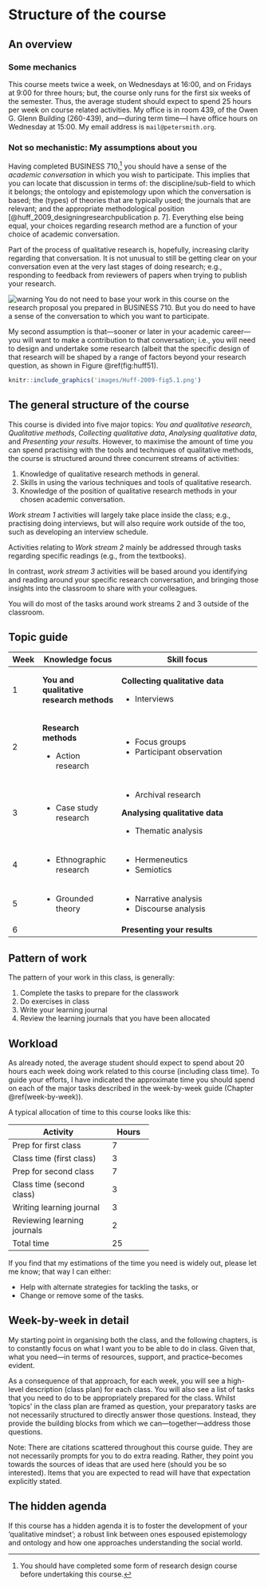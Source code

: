 # Structure of the course {#course-structure}

## An overview {#course-overview}

### Some mechanics

This course meets twice a week, on Wednesdays at 16:00, and on Fridays
at 9:00 for three hours; but, the course only runs for the first six
weeks of the semester. Thus, the average student should expect to
spend 25 hours per week on course related activities. My office is in
room 439, of the Owen G. Glenn Building (260-439), and---during term
time---I have office hours on Wednesday at 15:00. My email address is
`mail@petersmith.org`.

### Not so mechanistic: My assumptions about you

Having completed BUSINESS 710,^[You should have completed some form of
research design course before undertaking this course.] you should
have a sense of the *academic conversation* in which you wish to
participate. This implies that you can locate that discussion in terms
of: the discipline/sub-field to which it belongs; the ontology and
epistemology upon which the conversation is based; the (types) of
theories that are typically used; the journals that are relevant; and
the appropriate methodological position
[@huff_2009_designingresearchpublication p. 7]. Everything else being
equal, your choices regarding research method are a function of your
choice of academic conversation. 

Part of the process of qualitative research is, hopefully, increasing
clarity regarding that conversation. It is not unusual to still be
getting clear on your conversation even at the very last stages of
doing research; e.g., responding to feedback from reviewers of papers
when trying to publish your research.

![warning](images/warning.png) You do not need to base your work in
this course on the research proposal you prepared in BUSINESS 710. But
you do need to have a sense of the conversation to which you want to
participate.

My second assumption is that---sooner or later in your academic
career---you will want to make a contribution to that conversation;
i.e., you will need to design and undertake some research (albeit that
the specific design of that research will be shaped by a range of
factors beyond your research question, as shown
in Figure \@ref(fig:huff51).


```r

knitr::include_graphics('images/Huff-2009-fig5.1.png')
```

## The general structure of the course

This course is divided into five major topics: *You and qualitative
research*, *Qualitative methods*, *Collecting qualitative data*,
*Analysing qualitative data*, and *Presenting your results*. However,
to maximise the amount of time you can spend practising with the tools
and techniques of qualitative methods, the course is structured around
three concurrent streams of activities:

1. Knowledge of qualitative research methods in general.
2. Skills in using the various techniques and tools of qualitative
   research.
3. Knowledge of the position of qualitative research methods in your
   chosen academic conversation.

*Work stream 1* activities will largely take place inside the class;
e.g., practising doing interviews, but will also require work outside
of the too, such as developing an interview schedule.

Activities relating to *Work stream 2* mainly be addressed through tasks
regarding specific readings (e.g., from the textbooks).

In contrast, *work stream 3* activities will be based around you
identifying and reading around your specific research conversation,
and bringing those insights into the classroom to share with your
colleagues.

You will do most of the tasks around work streams 2 and 3 outside of
the classroom.

## Topic guide

+------+-------------------------+----------------------------------------------+
| Week | Knowledge focus         | Skill focus                                  |
+======+=========================+==============================================+
| 1    | **You and qualitative   | **Collecting qualitative data**              |
|      | research methods**      |                                              |
|      |                         |  * Interviews                                |
+------+-------------------------+----------------------------------------------+
| 2    | **Research methods**    | * Focus groups                               |
|      |                         | * Participant observation                    |
|      | * Action research       |                                              |
+------+-------------------------+----------------------------------------------+
| 3    | * Case study research   | * Archival research                          |
|      |                         |                                              |
|      |                         | **Analysing qualitative data**               |
|      |                         |                                              |
|      |                         | * Thematic analysis                          |
+------+-------------------------+----------------------------------------------+
| 4    | * Ethnographic research | * Hermeneutics                               |
|      |                         | * Semiotics                                  |
+------+-------------------------+----------------------------------------------+
| 5    | * Grounded theory       | * Narrative analysis                         |
|      |                         | * Discourse analysis                         |
+------+-------------------------+----------------------------------------------+
| 6    |                         | **Presenting your results**                  |
|      |                         |                                              |
+------+-------------------------+----------------------------------------------+

## Pattern of work

The pattern of your work in this class, is generally:

1. Complete the tasks to prepare for the classwork
3. Do exercises in class
4. Write your  learning journal
5. Review the learning journals that you have been allocated

## Workload

As already noted, the average student should expect to spend about 20
hours each week doing work related to this course (including class
time). To guide your efforts, I have indicated the approximate time
you should spend on each of the major tasks described in the
week-by-week guide (Chapter \@ref(week-by-week)).

A typical allocation of time to this course looks like this:

+-------------------------------+-------+
| Activity                      | Hours |
+===============================+=======+
| Prep for first class          |   7   |
+-------------------------------+-------+
| Class time (first class)      |   3   |
+-------------------------------+-------+
| Prep for second class         |   7   |
+-------------------------------+-------+
| Class time (second class)     |   3   |
+-------------------------------+-------+
| Writing learning journal      |   3   |
+-------------------------------+-------+
| Reviewing learning journals   |   2   |
+-------------------------------+-------+
| Total time                    |  25   |
+-------------------------------+-------+

If you find that my estimations of the time you need is widely out,
please let me know; that way I can either:

* Help with alternate strategies for tackling the tasks, or
* Change or remove some of the tasks.

## Week-by-week in detail {#week-by-week}

My starting point in organising both the class, and the following
chapters, is to constantly focus on what I want you to be able to do
in class. Given that, what you need---in terms of resources, support,
and practice--becomes evident.

As a consequence of that approach, for each week, you will see a
high-level description (class plan) for each class. You will also see
a list of tasks that you need to do to be appropriately prepared for
the class. Whilst 'topics' in the class plan are framed as question,
your preparatory tasks are not necessarily structured to directly
answer those questions. Instead, they provide the building blocks from
which we can---together---address those questions.

Note: There are citations scattered throughout this course guide. They
are not necessarily prompts for you to do extra reading. Rather, they
point you towards the sources of ideas that are used here (should you
be so interested). Items that you are expected to read will have that
expectation explicitly stated.

## The hidden agenda

If this course has a hidden agenda it is to foster the development of
your 'qualitative mindset'; a robust link between ones espoused
epistemology and ontology and how one approaches understanding the
social world.
